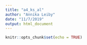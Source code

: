 ```yaml
---
title: "a4_ks_al"
author: "Annika Leiby"
date: "11/7/2019"
output: html_document
---
```


```r
knitr::opts_chunk$set(echo = TRUE)
```

